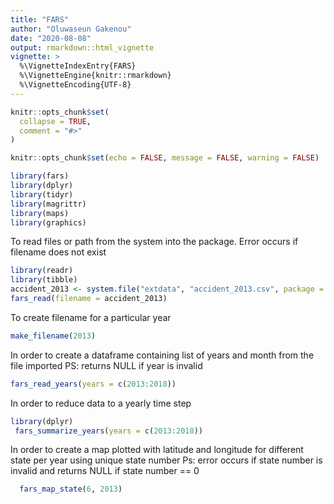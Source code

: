 ```yaml
---
title: "FARS"
author: "Oluwaseun Gakenou"
date: "2020-08-08"
output: rmarkdown::html_vignette
vignette: >
  %\VignetteIndexEntry{FARS}
  %\VignetteEngine{knitr::rmarkdown}
  %\VignetteEncoding{UTF-8}
---
```


```r
knitr::opts_chunk$set(
  collapse = TRUE,
  comment = "#>"
)
```

```r
knitr::opts_chunk$set(echo = FALSE, message = FALSE, warning = FALSE)

library(fars)
library(dplyr)
library(tidyr)
library(magrittr)
library(maps)
library(graphics)
```

To read files or path from the system into the package. Error occurs if filename does not exist
```r
library(readr)
library(tibble)
accident_2013 <- system.file("extdata", "accident_2013.csv", package = "fars")
fars_read(filename = accident_2013)
```

To create filename for a particular year
```r
make_filename(2013)
```

In order to create a dataframe containing list of years and month from the file imported
PS: returns NULL if year is invalid
```r
fars_read_years(years = c(2013:2018))
```

In order to reduce data to a yearly time step
```r
library(dplyr)
 fars_summarize_years(years = c(2013:2018))
```

In order to create a map plotted with latitude and longitude for different state per year using unique state number
Ps: error occurs if state number is invalid and returns NULL if state number == 0
```r
  fars_map_state(6, 2013)
```
